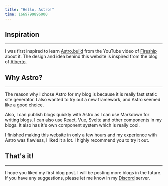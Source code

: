 ```yaml
---
title: "Hello, Astro!"
time: 1669799896000
---
```


## Inspiration
<hr />

I was first inspired to learn  [Astro.build](https://astro.build) from the YouTube video of [Fireship](https://www.youtube.com/watch?v=dsTXcSeAZq8) about it. The design and idea behind this website is inspired from the blog of [Alberto](https://halb.it/).

## Why Astro?
<hr />

The reason why I chose Astro for my blog is because it is really fast static site generator. I also wanted to try out a new framework, and Astro seemed like a good choice.
<br />

Also, I can publish blogs quickly with Astro as I can use Markdown for writing blogs. I can also use React, Vue, Svelte and other components in my blogs. It also has it's own component system which is really cool.
<br />

I finished making this website in only a few hours and my experience with Astro was flawless, I liked it a lot. I highly recommend you to try it out.

## That's it!
<hr />

I hope you liked my first blog post. I will be posting more blogs in the future. If you have any suggestions, please let me know in my [Discord](https://discord.gg/9rYbc54KtY) server.